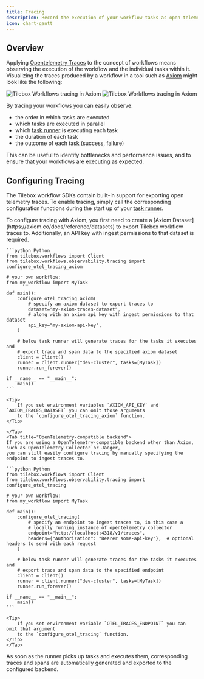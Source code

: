 ```yaml
---
title: Tracing
description: Record the execution of your workflow tasks as open telemetry traces and spans
icon: chart-gantt
---
```


## Overview

Applying [Opentelemetry Traces](https://opentelemetry.io/docs/concepts/signals/traces/) to the concept of workflows
means observing the execution of the workflow and the individual tasks within it. Visualizing the traces produced by a
workflow in a tool such as [Axiom](https://axiom.co/) might look like the following:

<Frame>
  <img src="/assets/workflows/observability/workflow-traces-light.png" alt="Tilebox Workflows tracing in Axiom" className="dark:hidden" />
  <img src="/assets/workflows/observability/workflow-traces-dark.png" alt="Tilebox Workflows tracing in Axiom" className="hidden dark:block" />
</Frame>

By tracing your workflows you can easily observe:

- the order in which tasks are executed
- which tasks are executed in parallel
- which [task runner](/workflows/concepts/task-runners) is executing each task
- the duration of each task
- the outcome of each task (success, failure)

This can be useful to identify bottlenecks and performance issues, and to ensure that your workflows are
executing as expected.

## Configuring Tracing

The Tilebox workflow SDKs contain built-in support for exporting open telemetry traces. To enable tracing, simply
call the corresponding configuration functions during the start up of your [task runner](/workflows/concepts/task-runners).

<Tabs>
    <Tab title="Axiom">
    To configure tracing with Axiom, you first need to create a [Axiom Dataset](https://axiom.co/docs/reference/datasets)
    to export Tilebox workflow traces to. Additionally, an API key with ingest permissions to that dataset is required.
    
    
    ```python Python
    from tilebox.workflows import Client
    from tilebox.workflows.observability.tracing import configure_otel_tracing_axiom

    # your own workflow:
    from my_workflow import MyTask

    def main():
        configure_otel_tracing_axiom(
            # specify an axiom dataset to export traces to
            dataset="my-axiom-traces-dataset",
            # along with an axiom api key with ingest permissions to that dataset
            api_key="my-axiom-api-key",
        )

        # below task runner will generate traces for the tasks it executes and
        # export trace and span data to the specified axiom dataset
        client = Client()
        runner = client.runner("dev-cluster", tasks=[MyTask])
        runner.run_forever()
    
    if __name__ == "__main__":
        main()
    ```

    <Tip>
        If you set environment variables `AXIOM_API_KEY` and `AXIOM_TRACES_DATASET` you can omit those arguments
        to the `configure_otel_tracing_axiom` function.
    </Tip>
    
    </Tab>
    <Tab title="OpenTelemetry-compatible backend">
    If you are using a OpenTelemetry-compatible backend other than Axiom, such as OpenTelemetry Collector or Jaeger,
    you can still easily configure tracing by manually specifying the endpoint to ingest traces to.

    ```python Python
    from tilebox.workflows import Client
    from tilebox.workflows.observability.tracing import configure_otel_tracing

    # your own workflow:
    from my_workflow import MyTask

    def main():
        configure_otel_tracing(
            # specify an endpoint to ingest traces to, in this case a
            # locally running instance of opentelemetry collector
            endpoint="http://localhost:4318/v1/traces",
            headers={"Authorization": "Bearer some-api-key"},  # optional headers to send with each request
        )

        # below task runner will generate traces for the tasks it executes and
        # export trace and span data to the specified endpoint
        client = Client()
        runner = client.runner("dev-cluster", tasks=[MyTask])
        runner.run_forever()
    
    if __name__ == "__main__":
        main()
    ```

    <Tip>
        If you set environment variable `OTEL_TRACES_ENDPOINT` you can omit that argument
        to the `configure_otel_tracing` function.
    </Tip>
    </Tab>
</Tabs>

As soon as the runner picks up tasks and executes them, corresponding traces and spans are automatically generated
and exported to the configured backend.
